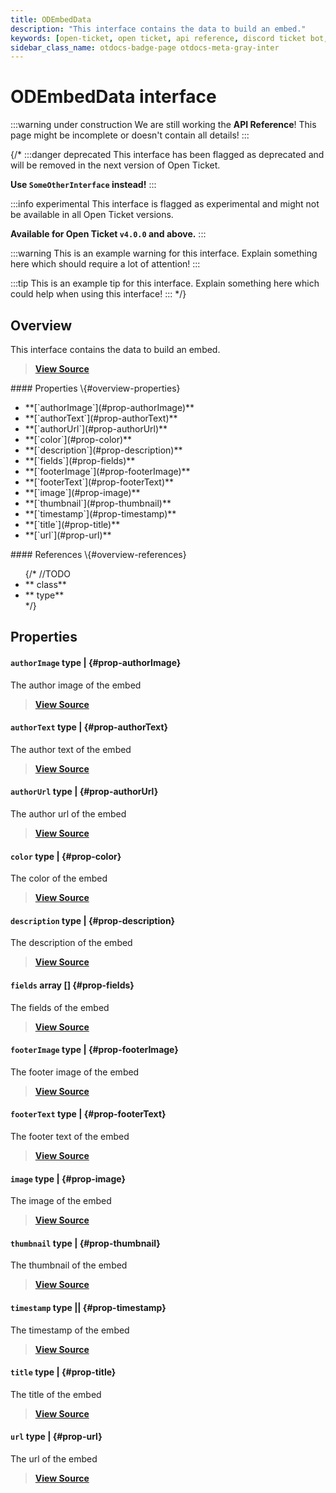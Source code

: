 ```yaml
---
title: ODEmbedData
description: "This interface contains the data to build an embed."
keywords: [open-ticket, open ticket, api reference, discord ticket bot, interface]
sidebar_class_name: otdocs-badge-page otdocs-meta-gray-inter
---
```

<head>
    <link rel="apple-touch-icon" href="/img/logo_vertical.png"/>
</head>

# ODEmbedData <M color="gray">interface</M>

:::warning under construction
We are still working the **API Reference**! This page might be incomplete or doesn't contain all details!
:::

{/*
:::danger deprecated
This interface has been flagged as deprecated and will be removed in the next version of Open Ticket.

**Use `SomeOtherInterface` instead!**
:::

:::info experimental
This interface is flagged as experimental and might not be available in all Open Ticket versions.

**Available for Open Ticket `v4.0.0` and above.**
:::

:::warning
This is an example warning for this interface. Explain something here which should require a lot of attention!
:::

:::tip
This is an example tip for this interface. Explain something here which could help when using this interface!
:::
*/}

## Overview
This interface contains the data to build an embed.

> [**View Source**](https://otgithub.dj-dj.be/tree/main/src/core/api/modules/builder.ts#L649)

<FlexHorizontal>
<div style={{width:"50%"}} className="otdocs-flex-mobile-width">
    #### Properties \{#overview-properties}
    <ul>
        <li>**[`authorImage`](#prop-authorImage)**</li>
        <li>**[`authorText`](#prop-authorText)**</li>
        <li>**[`authorUrl`](#prop-authorUrl)**</li>
        <li>**[`color`](#prop-color)**</li>
        <li>**[`description`](#prop-description)**</li>
        <li>**[`fields`](#prop-fields)**</li>
        <li>**[`footerImage`](#prop-footerImage)**</li>
        <li>**[`footerText`](#prop-footerText)**</li>
        <li>**[`image`](#prop-image)**</li>
        <li>**[`thumbnail`](#prop-thumbnail)**</li>
        <li>**[`timestamp`](#prop-timestamp)**</li>
        <li>**[`title`](#prop-title)**</li>
        <li>**[`url`](#prop-url)**</li>
    </ul>
</div>
<div style={{width:"50%"}} className="otdocs-flex-mobile-width">
    #### References \{#overview-references}
    <ul>
        {/*
        //TODO
        <li>**<code><ApiUrl url="class:ODId" label="api.ODId"/></code> <M color="purple">class</M>**</li>
        <li>**<code><ApiUrl url="type:ODExampleType" label="api.ODExampleType"/></code> <M color="brown">type</M>**</li>
        */}
    </ul>
</div>
</FlexHorizontal>

## Properties
<Divider></Divider>
#### `authorImage` <M color="brown">type</M> <ApiBlock><ApiUrl url="js:null" label="null"/>|<ApiUrl url="js:string" label="string"/></ApiBlock> \{#prop-authorImage}
The author image of the embed

> [**View Source**](https://otgithub.dj-dj.be/tree/main/src/core/api/modules/builder.ts#L661)

<Divider></Divider>
#### `authorText` <M color="brown">type</M> <ApiBlock><ApiUrl url="js:null" label="null"/>|<ApiUrl url="js:string" label="string"/></ApiBlock> \{#prop-authorText}
The author text of the embed

> [**View Source**](https://otgithub.dj-dj.be/tree/main/src/core/api/modules/builder.ts#L659)

<Divider></Divider>
#### `authorUrl` <M color="brown">type</M> <ApiBlock><ApiUrl url="js:null" label="null"/>|<ApiUrl url="js:string" label="string"/></ApiBlock> \{#prop-authorUrl}
The author url of the embed

> [**View Source**](https://otgithub.dj-dj.be/tree/main/src/core/api/modules/builder.ts#L663)

<Divider></Divider>
#### `color` <M color="brown">type</M> <ApiBlock><ApiUrl url="js:null" label="null"/>|<ApiUrl url="https://discord.js.org/docs/packages/discord.js/main/ColorResolvable:TypeAlias" label="discord.ColorResolvable"/></ApiBlock> \{#prop-color}
The color of the embed

> [**View Source**](https://otgithub.dj-dj.be/tree/main/src/core/api/modules/builder.ts#L653)

<Divider></Divider>
#### `description` <M color="brown">type</M> <ApiBlock><ApiUrl url="js:null" label="null"/>|<ApiUrl url="js:string" label="string"/></ApiBlock> \{#prop-description}
The description of the embed

> [**View Source**](https://otgithub.dj-dj.be/tree/main/src/core/api/modules/builder.ts#L657)

<Divider></Divider>
#### `fields` <M color="pink">array</M> <ApiBlock><ApiUrl url="type:ODInterfaceWithPartialProperty" label="api.ODInterfaceWithPartialProperty"/>[]</ApiBlock> \{#prop-fields}
The fields of the embed

> [**View Source**](https://otgithub.dj-dj.be/tree/main/src/core/api/modules/builder.ts#L673)

<Divider></Divider>
#### `footerImage` <M color="brown">type</M> <ApiBlock><ApiUrl url="js:null" label="null"/>|<ApiUrl url="js:string" label="string"/></ApiBlock> \{#prop-footerImage}
The footer image of the embed

> [**View Source**](https://otgithub.dj-dj.be/tree/main/src/core/api/modules/builder.ts#L667)

<Divider></Divider>
#### `footerText` <M color="brown">type</M> <ApiBlock><ApiUrl url="js:null" label="null"/>|<ApiUrl url="js:string" label="string"/></ApiBlock> \{#prop-footerText}
The footer text of the embed

> [**View Source**](https://otgithub.dj-dj.be/tree/main/src/core/api/modules/builder.ts#L665)

<Divider></Divider>
#### `image` <M color="brown">type</M> <ApiBlock><ApiUrl url="js:null" label="null"/>|<ApiUrl url="js:string" label="string"/></ApiBlock> \{#prop-image}
The image of the embed

> [**View Source**](https://otgithub.dj-dj.be/tree/main/src/core/api/modules/builder.ts#L669)

<Divider></Divider>
#### `thumbnail` <M color="brown">type</M> <ApiBlock><ApiUrl url="js:null" label="null"/>|<ApiUrl url="js:string" label="string"/></ApiBlock> \{#prop-thumbnail}
The thumbnail of the embed

> [**View Source**](https://otgithub.dj-dj.be/tree/main/src/core/api/modules/builder.ts#L671)

<Divider></Divider>
#### `timestamp` <M color="brown">type</M> <ApiBlock><ApiUrl url="js:null" label="null"/>|<ApiUrl url="js:number" label="number"/>|<ApiUrl url="js:date" label="Date"/></ApiBlock> \{#prop-timestamp}
The timestamp of the embed

> [**View Source**](https://otgithub.dj-dj.be/tree/main/src/core/api/modules/builder.ts#L675)

<Divider></Divider>
#### `title` <M color="brown">type</M> <ApiBlock><ApiUrl url="js:null" label="null"/>|<ApiUrl url="js:string" label="string"/></ApiBlock> \{#prop-title}
The title of the embed

> [**View Source**](https://otgithub.dj-dj.be/tree/main/src/core/api/modules/builder.ts#L651)

<Divider></Divider>
#### `url` <M color="brown">type</M> <ApiBlock><ApiUrl url="js:null" label="null"/>|<ApiUrl url="js:string" label="string"/></ApiBlock> \{#prop-url}
The url of the embed

> [**View Source**](https://otgithub.dj-dj.be/tree/main/src/core/api/modules/builder.ts#L655)

<Divider></Divider>
